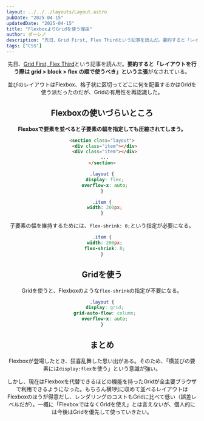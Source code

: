 ```yaml
---
layout: ../../../layouts/Layout.astro
pubDate: "2025-04-15"
updatedDate: "2025-04-15"
title: "FlexboxよりGridを使う理由"
author: ダーシノ
description: "先日、Grid First, Flex Thirdという記事を読んだ。要約すると「レイアウトを行う際は grid > block > flex の順で使うべき」という主張がなされている。並びのレイアウトはFlexbox、格子状に区切ってどこに何を配置するかはGridを使う派だったのだが、Gridの有用性を再認識した。"
tags: ["CSS"]
---
```



<Header {...frontmatter} />

先日、[Grid First, Flex Third](https://alex.party/posts/2025-03-23-grid-first-flex-third/)という記事を読んだ。**要約すると「レイアウトを行う際は grid > block > flex の順で使うべき」という主張**がなされている。

並びのレイアウトはFlexbox、格子状に区切ってどこに何を配置するかはGridを使う派だったのだが、Gridの有用性を再認識した。

## Flexboxの使いづらいところ

**Flexboxで要素を並べると子要素の幅を指定しても圧縮されてしまう。**
```html
<section class="layout">
  <div class="item"></div>
  <div class="item"></div>
  ...
</section>
```
```css
.layout {
  display: flex;
  overflow-x: auto;
}

.item {
  width: 200px;
}
```

<section id="demo01">
  <section class="layout">
    <div class="item"></div>
    <div class="item"></div>
    <div class="item"></div>
    <div class="item"></div>
    <div class="item"></div>
    <div class="item"></div>
    <div class="item"></div>
    <div class="item"></div>
    <div class="item"></div>
    <div class="item"></div>
    <div class="item"></div>
    <div class="item"></div>
  </section>
</section>

子要素の幅を維持するためには、`flex-shrink: 0;`という指定が必要になる。

```css
.item {
  width: 200px;
  flex-shrink: 0;
}
```

<section id="demo02">
  <section class="layout">
    <div class="item"></div>
    <div class="item"></div>
    <div class="item"></div>
    <div class="item"></div>
    <div class="item"></div>
    <div class="item"></div>
    <div class="item"></div>
    <div class="item"></div>
    <div class="item"></div>
    <div class="item"></div>
    <div class="item"></div>
    <div class="item"></div>
  </section>
</section>

## Gridを使う

Gridを使うと、Flexboxのような`flex-shrink`の指定が不要になる。

```css
.layout {
  display: grid;
  grid-auto-flow: column;
  overflow-x: auto;
}
```

<section id="demo03">
  <section class="layout">
    <div class="item"></div>
    <div class="item"></div>
    <div class="item"></div>
    <div class="item"></div>
    <div class="item"></div>
    <div class="item"></div>
    <div class="item"></div>
    <div class="item"></div>
    <div class="item"></div>
    <div class="item"></div>
    <div class="item"></div>
    <div class="item"></div>
  </section>
</section>

## まとめ

Flexboxが登場したとき、狂喜乱舞した思い出がある。そのため、「横並びの要素には`display:flex`を使う」という意識が強い。

しかし、現在はFlexboxを代替できるほどの機能を持ったGridが全主要ブラウザで利用できるようになった。もちろん横1列に収めて並べるレイアウトはFlexboxのほうが得意だし、レンダリングのコストもGridに比べて低い（誤差レベルだが）。一概に「FlexboxではなくGridを使え」とは言えないが、個人的には今後はGridを優先して使っていきたい。



<style>{`
:where(#demo01, #demo02, #demo03) {
  .layout {
    display: flex;
    gap: 1em;
    overflow-x: auto;
  }

  .item {
    width: 200px;
    height: 200px;
    border: solid 4px;
  }
}

#demo02 {
  .item {
    flex-shrink: 0;
  }
}

#demo03 {
  .layout {
    display: grid;
    grid-auto-flow: column;
  }
}
`}</style>
